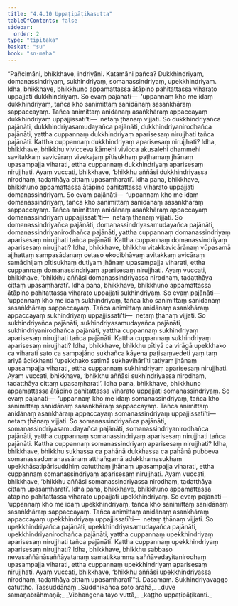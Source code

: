 ```yaml
---
title: "4.4.10 Uppaṭipāṭikasutta"
tableOfContents: false
sidebar:
  order: 2
type: "tipitaka"
basket: "su"
book: "sn-maha"
---
```



<DynamicBreadcrumb />

<Division number="510" book="sn-maha">

<Paragraph number="1128" book="sn-maha">
“Pañcimāni, bhikkhave, indriyāni. Katamāni pañca? Dukkhindriyaṃ, domanassindriyaṃ, sukhindriyaṃ, somanassindriyaṃ, upekkhindriyaṃ. Idha, bhikkhave, bhikkhuno appamattassa ātāpino pahitattassa viharato uppajjati dukkhindriyaṃ. So evaṃ pajānāti—  ‘uppannaṃ kho me idaṃ dukkhindriyaṃ, tañca kho sanimittaṃ sanidānaṃ sasaṅkhāraṃ sappaccayaṃ. Tañca animittaṃ anidānaṃ asaṅkhāraṃ appaccayaṃ dukkhindriyaṃ uppajjissatī’ti—  netaṃ ṭhānaṃ vijjati. So dukkhindriyañca pajānāti, dukkhindriyasamudayañca pajānāti, dukkhindriyanirodhañca pajānāti, yattha cuppannaṃ dukkhindriyaṃ aparisesaṃ nirujjhati tañca pajānāti. Kattha cuppannaṃ dukkhindriyaṃ aparisesaṃ nirujjhati? Idha, bhikkhave, bhikkhu vivicceva kāmehi vivicca akusalehi dhammehi savitakkaṃ savicāraṃ vivekajaṃ pītisukhaṃ paṭhamaṃ jhānaṃ upasampajja viharati, ettha cuppannaṃ dukkhindriyaṃ aparisesaṃ nirujjhati. Ayaṃ vuccati, bhikkhave, ‘bhikkhu aññāsi dukkhindriyassa nirodhaṃ, tadatthāya cittaṃ upasaṃharati’.
</Paragraph>

<Paragraph number="1129" book="sn-maha">
Idha pana, bhikkhave, bhikkhuno appamattassa ātāpino pahitattassa viharato uppajjati domanassindriyaṃ. So evaṃ pajānāti—  ‘uppannaṃ kho me idaṃ domanassindriyaṃ, tañca kho sanimittaṃ sanidānaṃ sasaṅkhāraṃ sappaccayaṃ. Tañca animittaṃ anidānaṃ asaṅkhāraṃ appaccayaṃ domanassindriyaṃ uppajjissatī’ti—  netaṃ ṭhānaṃ vijjati. So domanassindriyañca pajānāti, domanassindriyasamudayañca pajānāti, domanassindriyanirodhañca pajānāti, yattha cuppannaṃ domanassindriyaṃ aparisesaṃ nirujjhati tañca pajānāti. Kattha cuppannaṃ domanassindriyaṃ aparisesaṃ nirujjhati? Idha, bhikkhave, bhikkhu vitakkavicārānaṃ vūpasamā ajjhattaṃ sampasādanaṃ cetaso ekodibhāvaṃ avitakkaṃ avicāraṃ samādhijaṃ pītisukhaṃ dutiyaṃ jhānaṃ upasampajja viharati, ettha cuppannaṃ domanassindriyaṃ aparisesaṃ nirujjhati. Ayaṃ vuccati, bhikkhave, ‘bhikkhu aññāsi domanassindriyassa nirodhaṃ, tadatthāya cittaṃ upasaṃharati’.
</Paragraph>

<Paragraph number="1130" book="sn-maha">
Idha pana, bhikkhave, bhikkhuno appamattassa ātāpino pahitattassa viharato uppajjati sukhindriyaṃ. So evaṃ pajānāti—  ‘uppannaṃ kho me idaṃ sukhindriyaṃ, tañca kho sanimittaṃ sanidānaṃ sasaṅkhāraṃ sappaccayaṃ. Tañca animittaṃ anidānaṃ asaṅkhāraṃ appaccayaṃ sukhindriyaṃ uppajjissatī’ti—  netaṃ ṭhānaṃ vijjati. So sukhindriyañca pajānāti, sukhindriyasamudayañca pajānāti, sukhindriyanirodhañca pajānāti, yattha cuppannaṃ sukhindriyaṃ aparisesaṃ nirujjhati tañca pajānāti. Kattha cuppannaṃ sukhindriyaṃ aparisesaṃ nirujjhati? Idha, bhikkhave, bhikkhu pītiyā ca virāgā upekkhako ca viharati sato ca sampajāno sukhañca kāyena paṭisaṃvedeti yaṃ taṃ ariyā ācikkhanti ‘upekkhako satimā sukhavihārī’ti tatiyaṃ jhānaṃ upasampajja viharati, ettha cuppannaṃ sukhindriyaṃ aparisesaṃ nirujjhati. Ayaṃ vuccati, bhikkhave, ‘bhikkhu aññāsi sukhindriyassa nirodhaṃ, tadatthāya cittaṃ upasaṃharati’.
</Paragraph>

<Paragraph number="1131" book="sn-maha">
Idha pana, bhikkhave, bhikkhuno appamattassa ātāpino pahitattassa viharato uppajjati somanassindriyaṃ. So evaṃ pajānāti—  ‘uppannaṃ kho me idaṃ somanassindriyaṃ, tañca kho sanimittaṃ sanidānaṃ sasaṅkhāraṃ sappaccayaṃ. Tañca animittaṃ anidānaṃ asaṅkhāraṃ appaccayaṃ somanassindriyaṃ uppajjissatī’ti—  netaṃ ṭhānaṃ vijjati. So somanassindriyañca pajānāti, somanassindriyasamudayañca pajānāti, somanassindriyanirodhañca pajānāti, yattha cuppannaṃ somanassindriyaṃ aparisesaṃ nirujjhati tañca pajānāti. Kattha cuppannaṃ somanassindriyaṃ aparisesaṃ nirujjhati? Idha, bhikkhave, bhikkhu sukhassa ca pahānā dukkhassa ca pahānā pubbeva somanassadomanassānaṃ atthaṅgamā adukkhamasukhaṃ upekkhāsatipārisuddhiṃ catutthaṃ jhānaṃ upasampajja viharati, ettha cuppannaṃ somanassindriyaṃ aparisesaṃ nirujjhati. Ayaṃ vuccati, bhikkhave, ‘bhikkhu aññāsi somanassindriyassa nirodhaṃ, tadatthāya cittaṃ upasaṃharati’.
</Paragraph>

<Paragraph number="1132" book="sn-maha">
Idha pana, bhikkhave, bhikkhuno appamattassa ātāpino pahitattassa viharato uppajjati upekkhindriyaṃ. So evaṃ pajānāti—  ‘uppannaṃ kho me idaṃ upekkhindriyaṃ, tañca kho sanimittaṃ sanidānaṃ sasaṅkhāraṃ sappaccayaṃ. Tañca animittaṃ anidānaṃ asaṅkhāraṃ appaccayaṃ upekkhindriyaṃ uppajjissatī’ti—  netaṃ ṭhānaṃ vijjati. So upekkhindriyañca pajānāti, upekkhindriyasamudayañca pajānāti, upekkhindriyanirodhañca pajānāti, yattha cuppannaṃ upekkhindriyaṃ aparisesaṃ nirujjhati tañca pajānāti. Kattha cuppannaṃ upekkhindriyaṃ aparisesaṃ nirujjhati? Idha, bhikkhave, bhikkhu sabbaso nevasaññānāsaññāyatanaṃ samatikkamma saññāvedayitanirodhaṃ upasampajja viharati, ettha cuppannaṃ upekkhindriyaṃ aparisesaṃ nirujjhati. Ayaṃ vuccati, bhikkhave, ‘bhikkhu aññāsi upekkhindriyassa nirodhaṃ, tadatthāya cittaṃ upasaṃharatī’”ti.

</Paragraph>
</Division>

<Paragraph number="1133" type="center" book="sn-maha">
Dasamaṃ.



</Paragraph>

<Paragraph number="1134" type="center" book="sn-maha">
Sukhindriyavaggo catuttho.



</Paragraph>

<Paragraph number="1135" type="center" book="sn-maha">
Tassuddānaṃ


</Paragraph>

<Paragraph number="1136" type="verses" book="sn-maha">
_Suddhikañca soto arahā,_  
_duve samaṇabrāhmaṇā;_  
_Vibhaṅgena tayo vuttā,_  
_kaṭṭho uppaṭipāṭikanti._
</Paragraph>